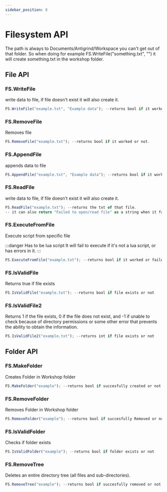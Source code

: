 ```yaml
---
sidebar_position: 8
---
```


# Filesystem API

The path is always to Documents/Antigrind/Workspace you can't get out of that folder. 
So when doing for example FS.WriteFile("something.txt", "") it will create something.txt in the workshop folder.

## File API

### FS.WriteFile
write data to file, if file doesn't exist it will also create it. 

```jsx title="WriteFile Example"
FS.WriteFile("example.txt", "Example data"); --returns bool if it worked or not.
```

### FS.RemoveFile
Removes file

```jsx title="RemoveFile Example"
FS.RemoveFile("example.txt"); --returns bool if it worked or not.
```

### FS.AppendFile
appends data to file

```jsx title="AppendFile Example"
FS.AppendFile("example.txt", "Example data"); --returns bool if it worked or not.
```

### FS.ReadFile
write data to file, if file doesn't exist it will also create it. 

```jsx title="ReadFile Example"
FS.ReadFile("example.txt"); --returns the txt of that file. 
-- it can also return "Failed to open/read file" as a string when it fails
```

### FS.ExecuteFromFile
Execute script from specific file 

:::danger Has to be lua script
It will fail to execute if it's not a lua script, or has errors in it.
:::

```jsx title="ExecuteFromFile Example"
FS.ExecuteFromFile("example.txt"); --returns bool if it worked or failed
```

### FS.IsValidFile
Returns true if file exists

```jsx title="IsValidFile Example"
FS.IsValidFile("example.txt"); --returns bool if file exists or not
```

### FS.IsValidFile2
Returns 1 if the file exists, 0 if the file does not exist, and -1 if unable to check because of directory permissions or some other error that prevents the ability to obtain the information.

```jsx title="IsValidFile2 Example"
FS.IsValidFile2("example.txt"); --returns int if file exists or not
```

## Folder API

### FS.MakeFolder
Creates Folder in Workshop folder

```jsx title="MakeFolder Example"
FS.MakeFolder("example"); --returns bool if succesfully created or not
```

### FS.RemoveFolder
Removes Folder in Workshop folder

```jsx title="RemoveFolder Example"
FS.RemoveFolder("example"); --returns bool if succesfully Removed or not
```

### FS.IsValidFolder
Checks if folder exists

```jsx title="IsValidFolder Example"
FS.IsValidFolder("example"); --returns bool if folder exists or not
```

### FS.RemoveTree
Deletes an entire directory tree (all files and sub-directories).

```jsx title="RemoveTree Example"
FS.RemoveTree("example"); --returns bool if succesfully removed or not
```